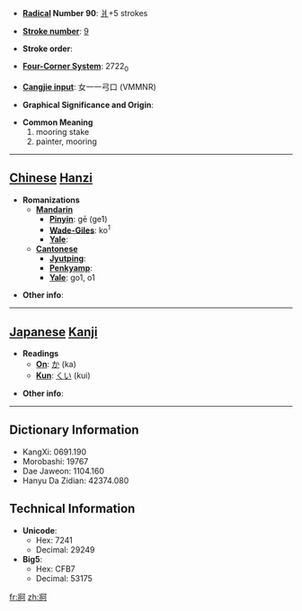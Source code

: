 * '''[[Wiktionary:Chinese radical index| Radical]] Number 90''': [[Wiktionary:Chinese radical index 爿|爿]]+5 strokes

* '''[[Wiktionary:Chinese total strokes index|Stroke number]]''': [[Wiktionary:Chinese total strokes index 9|9]]

* '''Stroke order''': 

* '''[[Wiktionary:Chinese four corner index|Four-Corner System]]''': 2722<sub>0</sub>

* '''[[Wiktionary:Chinese Cangjie index|Cangjie input]]''': 女一一弓口 (VMMNR)

* '''Graphical Significance and Origin''': 

* '''Common Meaning'''
*#mooring stake
*# painter, mooring


----

== [[Chinese]] [[Hanzi]] ==

* '''Romanizations'''
** '''[[Mandarin]]'''
*** '''[[Pinyin]]''': gē (ge1)
*** '''[[Wade-Giles]]''': ko<sup>1</sup>
*** '''[[Yale]]''': 
** '''[[Cantonese]]'''
*** '''[[Jyutping]]''':
*** '''[[Penkyamp]]''': 
*** '''[[Yale]]''': go1, o1

* '''Other info''': 

----

== [[Japanese]] [[Kanji]] ==

* '''Readings'''
** '''[[On]]''': [[か]] (ka)
** '''[[Kun]]''': [[くい]] (kui)

* '''Other info''':  

----

== Dictionary Information ==

* KangXi: 0691.190
* Morobashi: 19767
* Dae Jaweon: 1104.160
* Hanyu Da Zidian: 42374.080

== Technical Information ==

* '''Unicode''':
** Hex: 7241
** Decimal: 29249
* '''Big5''':
** Hex: CFB7
** Decimal: 53175

[[fr:牁]]
[[zh:牁]]
